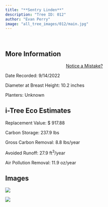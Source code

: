 ```yaml
---
title: "**Sentry Linden**"
description: "Tree ID: 012"
author: "Evan Perry"
image: "all_tree_images/012/main.jpg"
---
```


<br>

## **More Information**

::: column-margin
<center><a class="button" href="https://forms.gle/W6f5nwYxrM33hF4f7">Notice a Mistake?</a></center>
:::

Date Recorded: 9/14/2022

Diameter at Breast Height: 10.2 inches

Planters: Unknown

## **i-Tree Eco Estimates**

Replacement Value: \$ 917.88

Carbon Storage: 237.9 lbs

Gross Carbon Removal: 8.8 lbs/year

Avoided Runoff: 27.9 ft<sup>3</sup>/year

Air Pollution Removal: 11.9 oz/year

## **Images**

![](all_tree_images/012/IMG_6340.jpg)

![](all_tree_images/012/main.jpg)
